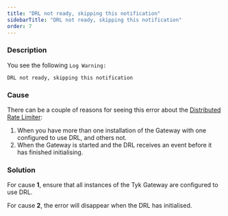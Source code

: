 ```yaml
---
title: "DRL not ready, skipping this notification"
sidebarTitle: "DRL not ready, skipping this notification"
order: 7
---
```


### Description

You see the following `Log Warning:`

`DRL not ready, skipping this notification`


### Cause

There can be a couple of reasons for seeing this error about the [Distributed Rate Limiter](/5.6/basic-config-and-security/control-limit-traffic/rate-limiting#distributed-rate-limiter-drl):

 1. When you have more than one installation of the Gateway with one configured to use DRL, and others not.
 2. When the Gateway is started and the DRL receives an event before it has finished initialising.

### Solution

For cause **1**, ensure that all instances of the Tyk Gateway are configured to use DRL.

For cause **2**, the error will disappear when the DRL has initialised. 